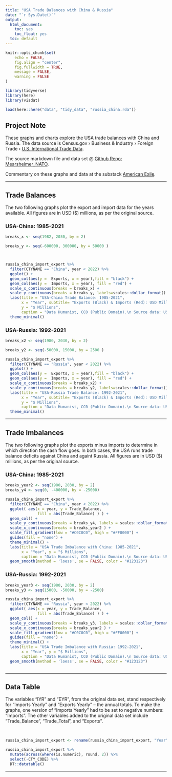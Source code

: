 ---
title: "USA Trade Balances with China & Russia"
date: "`r Sys.Date()`"
output:
  html_document:
    toc: yes 
    toc_float: yes
  toc: default
---


```{r setup, include=FALSE}
knitr::opts_chunk$set(
	echo = FALSE,
	fig.align = "center",
	fig.fullwidth = TRUE,
	message = FALSE,
	warning = FALSE
)
```


```{r libs_one}
library(tidyverse)
library(here)
library(visdat)
```


```{r}
load(here::here("data", "tidy_data", "russia_china.rda"))
```

## Project Note

These graphs and charts explore the USA trade balances with China and Russia.  The data source is  Census.gov › Business & Industry › Foreign Trade › [U.S. International Trade Data](https://www.census.gov/foreign-trade/data/index.html).

The source markdown file and data set @ [Github Repo: Mearsheimer_NATO](https://github.com/Thom-J-H/Mearsheimer_NATO).

Commentary on these graphs and data at the substack [American Exile](https://americanexile.substack.com/p/russia-a-convenient-enemy-china-not).

<hr />

## Trade Balances

The two following graphs plot the export and import data for the years available. All figures are in USD ($) millions, as per the original source.


### USA-China: 1985-2021

```{r}

breaks_x <- seq(1982, 2030, by = 2)

breaks_y <- seq(-600000, 300000, by = 50000 )



russia_china_import_export %>%
  filter(CTYNAME == "China", year < 2022) %>%
  ggplot() +
  geom_col(aes(y =  Exports, x = year),fill = "black") +
  geom_col(aes(y =  Imports, x = year), fill = "red") +
  scale_x_continuous(breaks = breaks_x) + 
  scale_y_continuous(breaks = breaks_y, labels=scales::dollar_format() ) +
  labs(title = "USA-China Trade Balance: 1985-2021",
       x = "Year", subtitle= "Exports (Black) & Imports (Red): USD Millions",
       y = "$ Millions",
       caption = "Data Humanist, CC0 (Public Domain).\n Source data: US Gov.") +
  theme_minimal()
```


### USA-Russia: 1992-2021

```{r}


breaks_x2 <- seq(1980, 2030, by = 2)

breaks_y2 <- seq(-50000, 15000, by = 2500 )

russia_china_import_export %>%
  filter(CTYNAME == "Russia", year < 2022) %>%
  ggplot() +
  geom_col(aes(y =  Exports, x = year),fill = "black") +
  geom_col(aes(y =  Imports, x = year), fill = "red") +
  scale_x_continuous(breaks = breaks_x2) + 
  scale_y_continuous(breaks = breaks_y2, labels=scales::dollar_format() ) +
  labs(title = "USA-Russia Trade Balance: 1992-2021",
       x = "Year", subtitle= "Exports (Black) & Imports (Red): USD Millions",
       y = "$ Millions",
       caption = "Data Humanist, CC0 (Public Domain).\n Source data: US Gov.") +
  theme_minimal()

```

<hr />

## Trade Imbalances

The two following graphs plot the exports minus imports to determine in which direction the cash flow goes. In both cases, the USA runs trade balance deficits against China and againt Russia. All figures are in USD ($) millions, as per the original source.


### USA-China: 1985-2021

```{r}

breaks_year2 <- seq(1980, 2030, by = 2)
breaks_y4 <- seq(0, -400000, by = -25000)

russia_china_import_export %>%
  filter(CTYNAME == "China", year < 2022) %>%
  ggplot( aes(x = year, y = Trade_Balance,
              fill = abs(Trade_Balance) ) ) +
  geom_col() +
  scale_y_continuous(breaks = breaks_y4, labels = scales::dollar_format()) +
  scale_x_continuous(breaks = breaks_year2 ) +
  scale_fill_gradient(low = "#C0C0C0", high = "#FF0000") +
  guides(fill = "none") +
  theme_minimal() +
  labs(title = "USA Trade Imbalance with China: 1985-2021",
       x = "Year", y = "$ Millions",
       caption = "Data Humanist, CC0 (Public Domain).\n Source data: US Gov.") +
  geom_smooth(method = 'loess', se = FALSE, color = "#123123") 

```




### USA-Russia: 1992-2021


```{r}

breaks_year3 <- seq(1980, 2030, by = 2)
breaks_y3 <- seq(15000, -50000, by = -2500)

russia_china_import_export %>%
  filter(CTYNAME == "Russia", year < 2022) %>%
  ggplot( aes(x = year, y = Trade_Balance,
              fill = abs(Trade_Balance) ) ) +
  geom_col() +
  scale_y_continuous(breaks = breaks_y3, labels = scales::dollar_format()) +
  scale_x_continuous(breaks = breaks_year2 ) +
  scale_fill_gradient(low = "#C0C0C0", high = "#FF0000") +
  guides(fill = "none") +
  theme_minimal() +
  labs(title = "USA Trade Imbalance with Russia: 1992-2021",
       x = "Year", y = "$ Millions",
       caption = "Data Humanist, CC0 (Public Domain).\n Source data: US Gov.") +
  geom_smooth(method = 'loess', se = FALSE, color = "#123123") 
  
```

<hr />

## Data Table

The variables "IYR" and "EYR", from the original data set, stand respectively for "Imports Yearly" and "Exports Yearly" -- the annual totals. To make the graphs, one version of "Imports Yearly" had to be set to negative numbers: "Imports".  The other variables added to the original data set include "Trade_Balance", "Trade_Total", and "Exports".

<br />

```{r}
russia_china_import_export <- rename(russia_china_import_export, "Year" = "year")

russia_china_import_export %>%
  mutate(across(where(is.numeric), round, 2)) %>%
  select(-CTY_CODE) %>%
  DT::datatable()

```

<hr />
